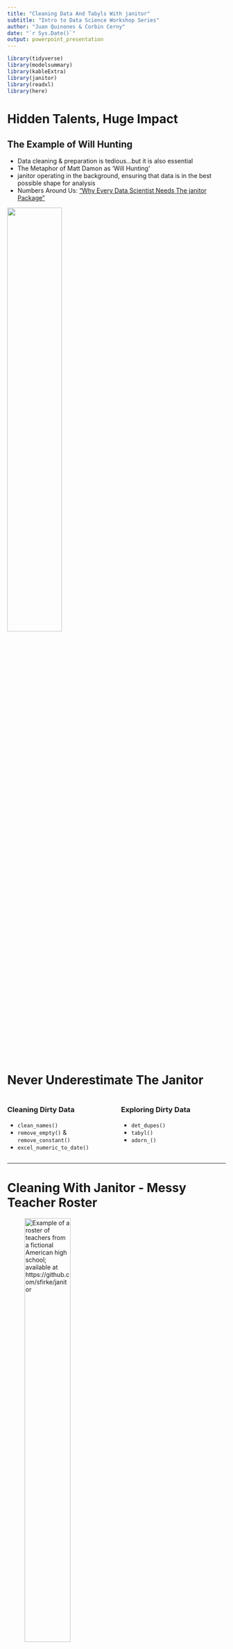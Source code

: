 ```yaml
---
title: "Cleaning Data And Tabyls With janitor"
subtitle: "Intro to Data Science Workshop Series"
author: "Juan Quinones & Corbin Cerny"
date: "`r Sys.Date()`"
output: powerpoint_presentation 
---
```


```r

library(tidyverse)
library(modelsummary)
library(kableExtra)
library(janitor)
library(readxl)
library(here)
```


# Hidden Talents, Huge Impact

## The Example of Will Hunting

- Data cleaning & preparation is tedious…but it is also essential
- The Metaphor of Matt Damon as ‘Will Hunting’
- janitor operating in the background, ensuring that data is in the best possible shape for analysis
- Numbers Around Us: [“Why Every Data Scientist Needs The janitor Package”](https://www.r-bloggers.com/2024/08/why-every-data-scientist-needs-the-janitor-package/#:~:text=Without%20proper%20data%20cleaning%2C%20even,and%20visible%20work%20to%20shine.)

![](pics/good_will_hunting.png){width=50%, height=50%}

# Never Underestimate The Janitor

<div class="columns">

<div class="column" style="width: 45%;">

### Cleaning Dirty Data

- `clean_names()`
- `remove_empty()` & `remove_constant()`
- `excel_numeric_to_date()`

</div>

<div class="column" style="width: 45%;">

### Exploring Dirty Data

- `det_dupes()`
- `tabyl()`
- `adorn_()`

</div>

</div>

---


# Cleaning With Janitor - Messy Teacher Roster
![Example of a roster of teachers from a fictional American high school; available at https://github.com/sfirke/janitor ](pics/teacher_roster_excel.png){width=50%, height=50%}


# Cleaning With Janitor - Import to R
![Loading the data into R, there’s a lot of issues at the onset. **But janitor will expedite the cleanup!**
](pics/teacher_roster_r.png){width=50%, height=50%}


# Function: clean_names()

Use the clean_names() function
```r
cleaner <- here('dirty_data.xlsx') |> 
  read_excel(skip = 1, .name_repair = "minimal") |> 
  clean_names()

```
![](pics/clean_names_output.png){width=25%, height=25%}


# Function: remove_empty() & remove_constant()
Use the remove_empty() & remove_constant() functions:
```r
cleaner <- here('dirty_data.xlsx') |> 
  read_excel(skip = 1, .name_repair = "minimal") |> 
  clean_names() |> 
  remove_empty() |> 
  remove_constant()
```
![](pics/remove_function_output.png){width=25%, height=25%}


# Function: excel_numeric_to_date()
Use the excel_numeric_to_date() function:
```r
cleaner <- here('dirty_data.xlsx') |> 
  read_excel(skip = 1, .name_repair = "minimal") |> 
  clean_names() |> 
  remove_empty() |> 
  remove_constant() |> 
  mutate(hire_date = excel_numeric_to_date(hire_date))
```
![](pics/numeric_date_output.png){width=25%, height=25%}


# Function: get_dupes()
Use the get_dupes() function to inspect for duplicates:
```r
cleaner |> 
  get_dupes(contains("name"))
```
\

- Can see that two of our teachers are repeated
- Especially useful when working on large data frames!

![](pics/dupes_teachers_output.png){width=25%, height=25%}



# Function: get_dupes() Star Wars!
For the Star Wars data frame, use the get_dupes() function to tally number of duplicates for multiple variables:
```r
starwars |> 
  get_dupes(homeworld, species, eye_color, hair_color, sex)
```
\
- Based on the conditions for homeworld, species, eye color, hair color, and sex we can see all the matches in the data frame
- Helpful janitor function for exploring data!

![](pics/dupe_starwars_output.png){width=25%, height=25%}


# Janitor's tabyl Function & Data Analysis
- tabyl provides a quick summary table for a data frame; It's great for counting and summarizing categorical variables
- The Base R equivalent, Count, only works with data frames; tabyl works on vectors too when tabulating a single variable
  - tabyl(groceries$fruit)
- Using tabyl on a data frame, can perform 1-way, 2-way, and 3-way counts of the data



# Function: tabyl() One-Way
For the Star Wars data frame, use the tabyl() function to perform a one-way test:
```r
starwars |> 
  tabyl(homeworld) |> 
  as_tibble() |> 
  arrange(desc(n))
```
![Percent of frequency given for each planet](pics/tabyl_starwars.png){width=25%, height=25%}


# Function: tabyl() Two & Three-Ways
Now perform a two-way test:
```r
starwars |> 
  tabyl(homeworld, species) |> 
  as_tibble()
```
![](pics/2way_starwars.png){width=25%, height=25%}

…and a three-way test:
```r
starwars |> 
  tabyl(homeworld, species, sex)
```
![](pics/3way_starwars.png){width=25%, height=25%}

# tabyl & adorn_ Functions
- After generating a table with tabyl, you can further format it using the adorn_ set of functions
- Some of the adorn_ functions include:
  - adorn_totals – Adds totals to a table, either row-wise, column-wise, or both.
  - adorn_percentages – Converts counts in a tabyl() output into proportions (percentages).
  - adorn_pct_formatting – Formats the percentages from decimals to percentage.
  - adorn_title – Adds a title to the tabyl (e.g., "Total", "Percent").



# Function: tabyl() & adorn_
Use the tabyl() function in combination with adorn_ and kable():
```r
starwars |> 
  tabyl(species) |> 
  adorn_totals() |> 
  adorn_pct_formatting() |> 
  knitr::kable()
```


# In Conclusion
- **janitor** is a user-friendly and powerful tool for examining and cleaning dirty data; it’s a multipurpose tool for data analysis that streamlines the data cleaning work, the foundation of every data analysis project.
- **tabyl** excels in automatically computing proportions and producing tidy data frames that integrate seamlessly with the tidyverse ecosystem; the **adorn_** functions can further enhance tabyl usefulness when generating informative frequency tables.
- The janitor package has many other useful functions for data cleaning and exploration; those functions can be found here - https://sfirke.github.io/janitor/index.html 



# "Your move, chief."

![Robin Williams, "Good Will Hunting"](pics/goodwill_bench.png){width=100%, height=100%}


# Sources Cited
- “Janitor Package - RDocumentation.” Accessed October 23, 2024. https://www.rdocumentation.org/packages/janitor/versions/2.2.0.
- Sant, Gus Van. “Good Will Hunting - Apple TV (HU).” Apple TV, January 9, 1998. https://tv.apple.com/hu/movie/good-will-hunting/umc.cmc.ljmzio5szpnhca4ydns8f99q.
- “Sfirke/Janitor: Simple Tools for Data Cleaning in R.” Accessed October 23, 2024. https://github.com/sfirke/janitor.
- “Why Every Data Scientist Needs the Janitor Package.” Numbers around Us (blog), August 16, 2024. https://medium.com/number-around-us/why-every-data-scientist-needs-the-janitor-package-da37e4dcfe24.
